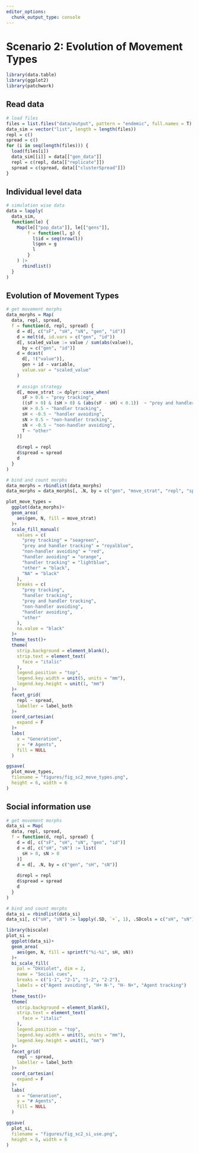 ```yaml
---
editor_options: 
  chunk_output_type: console
---
```


# Scenario 2: Evolution of Movement Types

```r
library(data.table)
library(ggplot2)
library(patchwork)
```

## Read data

```r
# load files
files = list.files("data/output", pattern = "endemic", full.names = T)
data_sim = vector("list", length = length(files))
repl = c()
spread = c()
for (i in seq(length(files))) {
  load(files[i])
  data_sim[[i]] = data[["gen_data"]]
  repl = c(repl, data[["replicate"]])
  spread = c(spread, data[["clusterSpread"]])
}
```

## Individual level data

```r
# simulation wise data
data = lapply(
  data_sim,
  function(le) {
    Map(le[["pop_data"]], le[["gens"]],
        f = function(l, g) {
          l$id = seq(nrow(l))
          l$gen = g
          l
        }
    ) |>
      rbindlist()
  }
)
```

## Evolution of Movement Types

```r
# get movement morphs
data_morphs = Map(
  data, repl, spread,
  f = function(d, repl, spread) {
    d = d[, c("sF", "sH", "sN", "gen", "id")]
    d = melt(d, id.vars = c("gen", "id"))
    d[, scaled_value := value / sum(abs(value)), 
      by = c("gen", "id")]
    d = dcast(
      d[, !("value")],
      gen + id ~ variable,
      value.var = "scaled_value"
    )
    
    # assign strategy
    d[, move_strat := dplyr::case_when(
      sF > 0.6 ~ "prey tracking",
      ((sF > 0) & (sH > 0) & (abs(sF - sH) < 0.1))  ~ "prey and handler tracking",
      sH > 0.5 ~ "handler tracking",
      sH < -0.5 ~ "handler avoiding",
      sN > 0.5 ~ "non-handler tracking",
      sN < -0.5 ~ "non-handler avoiding",
      T ~ "other"
    )]
    
    d$repl = repl
    d$spread = spread
    d
  }
)

# bind and count morphs
data_morphs = rbindlist(data_morphs)
data_morphs = data_morphs[, .N, by = c("gen", "move_strat", "repl", "spread")]
```

```r
plot_move_types =
  ggplot(data_morphs)+
  geom_area(
    aes(gen, N, fill = move_strat)
  )+
  scale_fill_manual(
    values = c(
      "prey tracking" = "seagreen",
      "prey and handler tracking" = "royalblue",
      "non-handler avoiding" = "red",
      "handler avoiding" = "orange",
      "handler tracking" = "lightblue",
      "other" = "black",
      "NA" = "black"
    ),
    breaks = c(
      "prey tracking",
      "handler tracking",
      "prey and handler tracking",
      "non-handler avoiding",
      "handler avoiding",
      "other"
    ),
    na.value = "black"
  )+
  theme_test()+
  theme(
    strip.background = element_blank(),
    strip.text = element_text(
      face = "italic"
    ),
    legend.position = "top",
    legend.key.width = unit(5, units = "mm"),
    legend.key.height = unit(1, "mm")
  )+
  facet_grid(
    repl ~ spread,
    labeller = label_both
  )+
  coord_cartesian(
    expand = F
  )+
  labs(
    x = "Generation",
    y = "# Agents",
    fill = NULL
  )

ggsave(
  plot_move_types,
  filename = "figures/fig_sc2_move_types.png",
  height = 6, width = 6
)
```

## Social information use

```r
# get movement morphs
data_si = Map(
  data, repl, spread,
  f = function(d, repl, spread) {
    d = d[, c("sF", "sH", "sN", "gen", "id")]
    d = d[, c("sH", "sN") := list(
      sH > 0, sN > 0
    )]
    d = d[, .N, by = c("gen", "sH", "sN")]
    
    d$repl = repl
    d$spread = spread
    d
  }
)

# bind and count morphs
data_si = rbindlist(data_si)
data_si[, c("sH", "sN") := lapply(.SD, `+`, 1), .SDcols = c("sH", "sN")]
```

```r
library(biscale)
plot_si =
  ggplot(data_si)+
  geom_area(
    aes(gen, N, fill = sprintf("%i-%i", sH, sN))
  )+
  bi_scale_fill(
    pal = "DkViolet", dim = 2,
    name = "Social cues",
    breaks = c("1-1", "2-1", "1-2", "2-2"),
    labels = c("Agent avoiding", "H+ N-", "H- N+", "Agent tracking")
  )+
  theme_test()+
  theme(
    strip.background = element_blank(),
    strip.text = element_text(
      face = "italic"
    ),
    legend.position = "top",
    legend.key.width = unit(5, units = "mm"),
    legend.key.height = unit(1, "mm")
  )+
  facet_grid(
    repl ~ spread,
    labeller = label_both
  )+
  coord_cartesian(
    expand = F
  )+
  labs(
    x = "Generation",
    y = "# Agents",
    fill = NULL
  )

ggsave(
  plot_si,
  filename = "figures/fig_sc2_si_use.png",
  height = 6, width = 6
)
```
